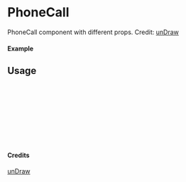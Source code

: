 
<Meta of={PhoneCall} title="unDraw/PhoneCall" />

# PhoneCall

PhoneCall component with different props.
Credit: [unDraw](https://undraw.co/illustrations)

#### Example

<Canvas of={PhoneCall.Primary} />

## Usage

```ts
import { PhoneCall } from "yadl-ui";

const Example = () => {
  return (
      <PhoneCall />
  );
};

export default Example;
```

#### Credits
[unDraw](https://undraw.co/illustrations)
